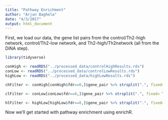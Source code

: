 ---
title: "Pathway Enrichment"
author: "Arjun Baghela"
date: "4/3/2017"
output: html_document
---

First, we load our data, the gene list pairs from the control/Th2-high network, control/Th2-low network, and Th2-high/Th2network (all from the DiNA step).
```{r}
library(tidyverse)

conHigh <- readRDS("../processed_data/controlHighResults.rds")
conLow <- readRDS("../processed_data/controlLowResults.rds")
highLow <- readRDS("../processed_data/highLowResults.rds")

chFilter <- conHigh[conHigh$fdr==0,]$gene_pair %>% strsplit(".", fixed= TRUE) %>% unlist() %>% unique()

clFilter <- conLow[conLow$fdr==0,]$gene_pair %>% strsplit(".", fixed= TRUE) %>% unlist() %>% unique()

hlFilter <- highLow[highLow$fdr==0,]$gene_pair %>% strsplit(".", fixed= TRUE) %>% unlist() %>% unique()
``` 

Now we'll get started with pathway enrichment using enrichR.
```{r}

```
